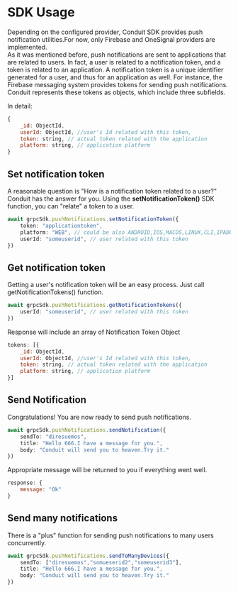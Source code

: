 # SDK Usage

Depending on the configured provider, Conduit SDK provides push notification utilities.For now, only Firebase and OneSignal providers are implemented. <br />
As it was mentioned before, push notifications are sent to applications that are related to users.
In fact, a user is related to a notification token, and a token is related to an application.
A notification token is a unique identifier generated for a user, and thus for an application as well.
For instance, the Firebase messaging system provides tokens for sending push notifications. <br />
Conduit represents these tokens as objects, which include three subfields.

In detail:

```jsx title="Notification Token Object"
{
    _id: ObjectId,
    userId: ObjectId, //user's Id related with this token,
    token: string, // actual token related with the application
    platform: string, // application platform
}
```


## Set notification token

A reasonable question is "How is a notification token related to a user?" Conduit has the answer for you.
Using the **setNotificationToken()** SDK function, you can "relate" a token to a user.


```ts title="Request"
await grpcSdk.pushNotifications.setNotificationToken({
    token: "applicationtoken",
    platform: "WEB", // could be also ANDROID,IOS,MACOS,LINUX,CLI,IPADOS
    userId: "someuserid", // user related with this token
})
```

## Get notification token

Getting a user's notification token will be an easy process. Just call getNotificationTokens() function.
```ts title="Request"
await grpcSdk.pushNotifications.getNotificationTokens({
    userId: "someuserid", // user related with this token
})
```
Response will include an array of Notification Token Object

```jsx title="Response"
tokens: [{
    _id: ObjectId,
    userId: ObjectId, //user's Id related with this token,
    token: string, // actual token related with the application
    platform: string, // application platform
}]
```

## Send Notification

Congratulations! You are now ready to send push notifications.

```ts title="Request"
await grpcSdk.pushNotifications.sendNotification({
    sendTo: "diresuemos",
    title: "Hello 666.I have a message for you.",
    body: "Conduit will send you to heaven.Try it."
})
```
Appropriate message will be returned to you if everything went well.
```jsx title="Response"
response: {
    message: "Ok"
}
```

## Send many notifications

There is a "plus" function for sending push notifications to many users concurrently.
```ts title="Request"
await grpcSdk.pushNotifications.sendToManyDevices({
    sendTo: ["diresuemos","somueserid2","someuserid3"],
    title: "Hello 666.I have a message for you.",
    body: "Conduit will send you to heaven.Try it."
})

```